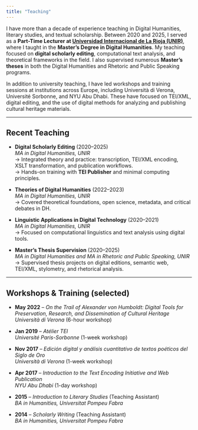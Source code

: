 ```yaml
---
title: "Teaching"
---
```


I have more than a decade of experience teaching in Digital Humanities, literary studies, and textual scholarship. Between 2020 and 2025, I served as a **Part-Time Lecturer at [Universidad Internacional de La Rioja (UNIR)](https://www.unir.net/)**, where I taught in the **Master’s Degree in Digital Humanities**. My teaching focused on **digital scholarly editing**, computational text analysis, and theoretical frameworks in the field. I also supervised numerous **Master’s theses** in both the Digital Humanities and Rhetoric and Public Speaking programs.

In addition to university teaching, I have led workshops and training sessions at institutions across Europe, including Università di Verona, Université Sorbonne, and NYU Abu Dhabi. These have focused on TEI/XML, digital editing, and the use of digital methods for analyzing and publishing cultural heritage materials.

---

## Recent Teaching

- **Digital Scholarly Editing** (2020–2025)  
  *MA in Digital Humanities, UNIR*  
  → Integrated theory and practice: transcription, TEI/XML encoding, XSLT transformation, and publication workflows.  
  → Hands-on training with **TEI Publisher** and minimal computing principles.

- **Theories of Digital Humanities** (2022–2023)  
  *MA in Digital Humanities, UNIR*  
  → Covered theoretical foundations, open science, metadata, and critical debates in DH.

- **Linguistic Applications in Digital Technology** (2020–2021)  
  *MA in Digital Humanities, UNIR*  
  → Focused on computational linguistics and text analysis using digital tools.

- **Master’s Thesis Supervision** (2020–2025)  
  *MA in Digital Humanities and MA in Rhetoric and Public Speaking, UNIR*  
  → Supervised thesis projects on digital editions, semantic web, TEI/XML, stylometry, and rhetorical analysis.

---

## Workshops & Training (selected)

- **May 2022** – _On the Trail of Alexander von Humboldt: Digital Tools for Preservation, Research, and Dissemination of Cultural Heritage_  
  *Università di Verona* (6-hour workshop)

- **Jan 2019** – _Atélier TEI_  
  *Université Paris-Sorbonne* (1-week workshop)

- **Nov 2017** – _Edición digital y análisis cuantitativo de textos poéticos del Siglo de Oro_  
  *Università di Verona* (1-week workshop)

- **Apr 2017** – _Introduction to the Text Encoding Initiative and Web Publication_  
  *NYU Abu Dhabi* (1-day workshop)

- **2015** – _Introduction to Literary Studies_ (Teaching Assistant)  
  *BA in Humanities, Universitat Pompeu Fabra*

- **2014** – _Scholarly Writing_ (Teaching Assistant)  
  *BA in Humanities, Universitat Pompeu Fabra*